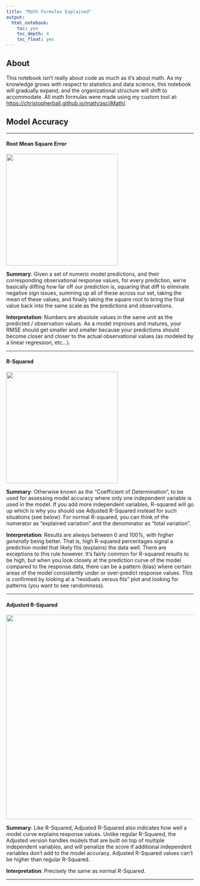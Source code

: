 ```yaml
---
title: "Math Formulas Explained"
output: 
  html_notebook: 
    toc: yes
    toc_depth: 4
    toc_float: yes
---
```


## About

This notebook isn't really about code as much as it's about math. As my knowledge grows with respect to statistics and data science, this notebook will gradually expand, and the organizational structure will shift to accommodate. All math formulas were made using my custom tool at: <https://christopherball.github.io/math/asciiMath/>.

## Model Accuracy

------------------------------------------------------------------------

#### Root Mean Square Error

![](images/paste-78B59D3A.png){width="300"}

**Summary**: Given a set of numeric model predictions, and their corresponding observational response values, for every prediction, we're basically diffing how far off our prediction is, squaring that diff to eliminate negative sign issues, summing up all of these across our set, taking the mean of these values, and finally taking the square root to bring the final value back into the same scale as the predictions and observations.

**Interpretation**: Numbers are absolute values in the same unit as the predicted / observation values. As a model improves and matures, your RMSE should get smaller and smaller because your predictions should become closer and closer to the actual observational values (as modeled by a linear regression, etc...).

------------------------------------------------------------------------

#### R-Squared

![](images/paste-12B4741D.png){width="300"}

**Summary**: Otherwise known as the "Coefficient of Determination", to be used for assessing model accuracy where only one independent variable is used in the model. If you add more independent variables, R-squared will go up which is why you should use Adjusted R-Squared instead for such situations (see below). For normal R-squared, you can think of the numerator as "explained variation" and the denominator as "total variation".

**Interpretation**: Results are always between 0 and 100%, with higher *generally* being better. That is, high R-squared percentages signal a prediction model that likely fits (explains) the data well. There are exceptions to this rule however. It's fairly common for R-squared results to be high, but when you look closely at the prediction curve of the model compared to the response data, there can be a pattern (bias) where certain areas of the model consistently under or over-predict response values. This is confirmed by looking at a "residuals versus fits" plot and looking for patterns (you want to see randomness).

------------------------------------------------------------------------

#### Adjusted R-Squared

![](images/paste-4F2DBEC1.png){width="550"}

**Summary**: Like R-Squared, Adjusted R-Squared also indicates how well a model curve explains response values. Unlike regular R-Squared, the Adjusted version handles models that are built on top of multiple independent variables, and will penalize the score if additional independent variables don't add to the model accuracy. Adjusted R-Squared values can't be higher than regular R-Squared.

**Interpretation**: Precisely the same as normal R-Squared.

------------------------------------------------------------------------

